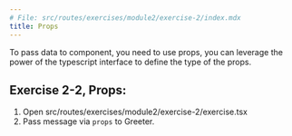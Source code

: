 ```yaml
---
# File: src/routes/exercises/module2/exercise-2/index.mdx
title: Props
---
```



To pass data to component, you need to use props, you can leverage the power of the typescript interface to define the type of the props.

## Exercise 2-2, Props:

1. Open src/routes/exercises/module2/exercise-2/exercise.tsx
2. Pass message via `props` to Greeter.

<Exercise />
